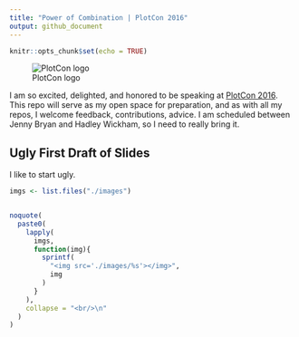```yaml
---
title: "Power of Combination | PlotCon 2016"
output: github_document
---
```


```r
knitr::opts_chunk$set(echo = TRUE)
```

![PlotCon logo](https://plotcon.plot.ly/assets/images/plotcon_logo.png)

I am so excited, delighted, and honored to be speaking at [PlotCon 2016](https://plotcon.plot.ly/).  This repo will serve as my open space for preparation, and as with all my repos, I welcome feedback, contributions, advice.  I am scheduled between Jenny Bryan and Hadley Wickham, so I need to really bring it.

## Ugly First Draft of Slides

I like to start ugly.


```r
imgs <- list.files("./images")


noquote(
  paste0(
    lapply(
      imgs,
      function(img){
        sprintf(
          "<img src='./images/%s'></img>",
          img
        )
      }
    ),
    collapse = "<br/>\n"
  )
)
```
